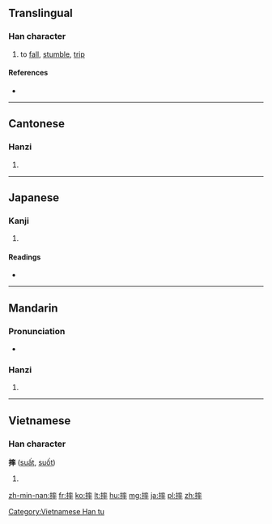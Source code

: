 ==Translingual==

===Han character===
{{Han char|rn=64|rad=手|as=11|sn=14|four=5004<sub>3</sub>|canj=手卜戈十 (QYIJ)|ids=⿰[[扌]][[率]]}}

# to [[fall]], [[stumble]], [[trip]]

====References====
* {{Han ref|kx=0449.270|dkj=12577|dj=0800.120|hdz=31949.040|uh=6454|ud=25684|bh=BA4C|bd=47692}}

----

==Cantonese==

===Hanzi===
{{yue-hanzi|jyut=[[seoi1]], [[seot1]]|y=seui1, seut1}}

# {{defn|lang=yue|sort=手11}}

----

==Japanese==

===Kanji===
{{ja-kanji|grade=|rs=手11}}

# {{defn|lang=ja|sort=手11}}

====Readings====
* {{ja-readings|on=[[しゅつ]] (shutsu), [[しゅち]] (shuchi)|kun=}}

----

==Mandarin==

===Pronunciation===
* {{audio|Zh-shuai.ogg|Audio|lang=cmn}}

===Hanzi===
{{cmn-hanzi|pin=[[shuāi]] ([[shuai1]])|wg=shuai<sup>1</sup>}}

# {{defn|lang=cmn|sort=手11}}

----

==Vietnamese==

===Han character===
'''摔''' ([[suất]], [[suốt]])

# {{defn|lang=vi}}

[[Category:Vietnamese Han tu]]

[[zh-min-nan:摔]]
[[fr:摔]]
[[ko:摔]]
[[lt:摔]]
[[hu:摔]]
[[mg:摔]]
[[ja:摔]]
[[pl:摔]]
[[zh:摔]]